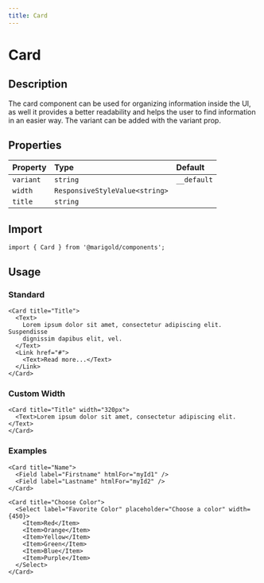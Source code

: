 ```yaml
---
title: Card
---
```


# Card

## Description

The card component can be used for organizing information inside the UI, as well it provides a better readability and helps the user to find information in an easier way.
The variant can be added with the variant prop.

## Properties

| Property  | Type                           | Default     |
| :-------- | :----------------------------- | :---------- |
| `variant` | `string`                       | `__default` |
| `width`   | `ResponsiveStyleValue<string>` |             |
| `title`   | `string`                       |             |

## Import

```tsx onlyCode
import { Card } from '@marigold/components';
```

## Usage

### Standard

```tsx
<Card title="Title">
  <Text>
    Lorem ipsum dolor sit amet, consectetur adipiscing elit. Suspendisse
    dignissim dapibus elit, vel.
  </Text>
  <Link href="#">
    <Text>Read more...</Text>
  </Link>
</Card>
```

### Custom Width

```tsx
<Card title="Title" width="320px">
  <Text>Lorem ipsum dolor sit amet, consectetur adipiscing elit.</Text>
</Card>
```

### Examples

```tsx
<Card title="Name">
  <Field label="Firstname" htmlFor="myId1" />
  <Field label="Lastname" htmlFor="myId2" />
</Card>
```

```tsx
<Card title="Choose Color">
  <Select label="Favorite Color" placeholder="Choose a color" width={450}>
    <Item>Red</Item>
    <Item>Orange</Item>
    <Item>Yellow</Item>
    <Item>Green</Item>
    <Item>Blue</Item>
    <Item>Purple</Item>
  </Select>
</Card>
```

